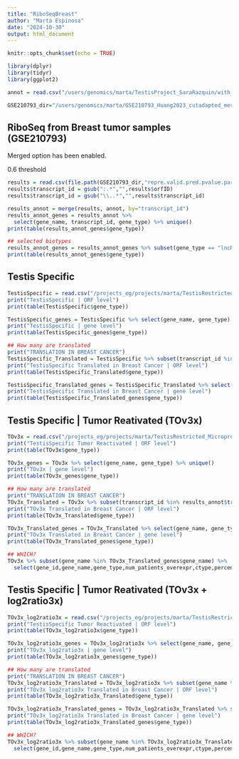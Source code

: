 ```yaml
---
title: "RiboSeqBreast"
author: "Marta Espinosa"
date: "2024-10-30"
output: html_document
---
```


```r
knitr::opts_chunk$set(echo = TRUE)

library(dplyr)
library(tidyr)
library(ggplot2)

annot = read.csv("/users/genomics/marta/TestisProject_SaraRazquin/with_TranscriptomeReconstruction/human/newReference_Resconstructed/1transcript_1gene.reconstructed.csv")

GSE210793_dir="/users/genomics/marta/GSE210793_Huang2023_cutadapted_merged/Merged/RibORF"
```

## RiboSeq from Breast tumor samples (GSE210793)

Merged option has been enabled.

0.6 threshold

```r
results = read.csv(file.path(GSE210793_dir,"repre.valid.pred.pvalue.parameters.txt"), sep="\t")
results$transcript_id = gsub(":.*","",results$orfID)
results$transcript_id = gsub("\\..*","",results$transcript_id)

results_annot = merge(results, annot, by="transcript_id")
results_annot_genes = results_annot %>% 
  select(gene_name, transcript_id, gene_type) %>% unique()
print(table(results_annot_genes$gene_type))

## selected biotypes
results_annot_genes = results_annot_genes %>% subset(gene_type == "lncRNA" | gene_type == "novel" | gene_type == "processed_pseudogene" | gene_type == "protein_coding")
print(table(results_annot_genes$gene_type))


```

## Testis Specific

```r
TestisSpecific = read.csv("/projects_eg/projects/marta/TestisRestricted_Microproteins_TSA/with_TranscriptomeReconstruction/Q2_TestisRestricted/human/testisRestricted_GTEx_translatedONLYtestis.noProteome.csv")
print("TestisSpecific | ORF level")
print(table(TestisSpecific$gene_type))

TestisSpecific_genes = TestisSpecific %>% select(gene_name, gene_type) %>% unique()
print("TestisSpecific | gene level")
print(table(TestisSpecific_genes$gene_type))

## How many are translated
print("TRANSLATION IN BREAST CANCER")
TestisSpecific_Translated = TestisSpecific %>% subset(transcript_id %in% results_annot$transcript_id)
print("TestisSpecific Translated in Breast Cancer | ORF level")
print(table(TestisSpecific_Translated$gene_type))

TestisSpecific_Translated_genes = TestisSpecific_Translated %>% select(gene_name, gene_type) %>% unique()
print("TestisSpecific Translated in Breast Cancer | gene level")
print(table(TestisSpecific_Translated_genes$gene_type))
```

## Testis Specific | Tumor Reativated (TOv3x)

```r
TOv3x = read.csv("/projects_eg/projects/marta/TestisRestricted_Microproteins_TSA/with_TranscriptomeReconstruction/Q4_TestisRestricted_TumorSpecific/human/TOv3x_5percent_TestisRestrictedGTEx_Translated_Ctypes.csv")
print("TestisSpecific Tumor Reactivated | ORF level")
print(table(TOv3x$gene_type))

TOv3x_genes = TOv3x %>% select(gene_name, gene_type) %>% unique()
print("TOv3x | gene level")
print(table(TOv3x_genes$gene_type))

## How many are translated
print("TRANSLATION IN BREAST CANCER")
TOv3x_Translated = TOv3x %>% subset(transcript_id %in% results_annot$transcript_id) %>% select(orfID, gene_name, gene_type) %>% unique()
print("TOv3x Translated in Breast Cancer | ORF level")
print(table(TOv3x_Translated$gene_type))

TOv3x_Translated_genes = TOv3x_Translated %>% select(gene_name, gene_type) %>% unique()
print("TOv3x Translated in Breast Cancer | gene level")
print(table(TOv3x_Translated_genes$gene_type))

## WHICH?
TOv3x %>% subset(gene_name %in% TOv3x_Translated_genes$gene_name) %>% 
  select(gene_id,gene_name,gene_type,num_patients_overexpr,ctype,percentage_num_patients_overexpr)
```

## Testis Specific | Tumor Reativated (TOv3x + log2ratio3x)

```r
TOv3x_log2ratio3x = read.csv("/projects_eg/projects/marta/TestisRestricted_Microproteins_TSA/with_TranscriptomeReconstruction/Q4_TestisRestricted_TumorSpecific/human/TOv3x_5percent_TestisRestrictedGTEx_Translated_Ctypes_log2ratio3xMEAN.csv")
print("TestisSpecific Tumor Reactivated | ORF level")
print(table(TOv3x_log2ratio3x$gene_type))

TOv3x_log2ratio3x_genes = TOv3x_log2ratio3x %>% select(gene_name, gene_type) %>% unique()
print("TOv3x_log2ratio3x | gene level")
print(table(TOv3x_log2ratio3x_genes$gene_type))

## How many are translated
print("TRANSLATION IN BREAST CANCER")
TOv3x_log2ratio3x_Translated = TOv3x_log2ratio3x %>% subset(gene_name %in% results_annot$gene_name) %>% select(orfID, gene_name, gene_type) %>% unique()
print("TOv3x_log2ratio3x Translated in Breast Cancer | ORF level")
print(table(TOv3x_log2ratio3x_Translated$gene_type))

TOv3x_log2ratio3x_Translated_genes = TOv3x_log2ratio3x_Translated %>% select(gene_name, gene_type) %>% unique()
print("TOv3x_log2ratio3x Translated in Breast Cancer | gene level")
print(table(TOv3x_log2ratio3x_Translated_genes$gene_type))

## WHICH?
TOv3x_log2ratio3x %>% subset(gene_name %in% TOv3x_log2ratio3x_Translated_genes$gene_name) %>% 
  select(gene_id,gene_name,gene_type,num_patients_overexpr,ctype,percentage_num_patients_overexpr)
```